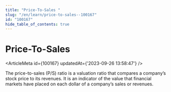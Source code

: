 ```yaml
---
title: "Price-To-Sales "
slug: "/en/learn/price-to-sales--100167"
id: "100167"
hide_table_of_contents: true
---
```



# Price-To-Sales 

<ArticleMeta id={100167} updatedAt={'2023-09-26 13:58:47'} />
<div className='border-solid border-b border-t-0 my-4 border-[var(--ifm-color-gray-300)]' />

The price-to-sales (P/S) ratio is a valuation ratio that compares a company’s stock price to its revenues. It is an indicator of the value that financial markets have placed on each dollar of a company’s sales or revenues.
